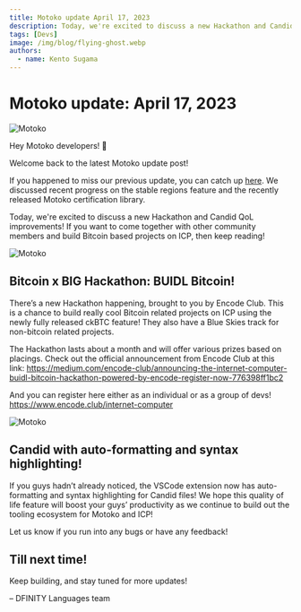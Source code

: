 ```yaml
---
title: Motoko update April 17, 2023
description: Today, we're excited to discuss a new Hackathon and Candid QoL improvements! If you want to come together with other community members and build Bitcoin based projects on ICP, then keep reading!
tags: [Devs]
image: /img/blog/flying-ghost.webp
authors:
  - name: Kento Sugama
---
```


# Motoko update: April 17, 2023
![Motoko](../_assets/flying-ghost.webp)

Hey Motoko developers! 👋

Welcome back to the latest Motoko update post!

If you happened to miss our previous update, you can catch up [here](https://forum.dfinity.org/t/enhanced-stable-memory-and-certification-libraries-motoko-update-part-10/19262). We discussed recent progress on the stable regions feature and the recently released Motoko certification library.

Today, we're excited to discuss a new Hackathon and Candid QoL improvements! If you want to come together with other community members and build Bitcoin based projects on ICP, then keep reading!

![Motoko](../_assets/buidl-flyer.webp)

## Bitcoin x BIG Hackathon: BUIDL Bitcoin!
There’s a new Hackathon happening, brought to you by Encode Club. This is a chance to build really cool Bitcoin related projects on ICP using the newly fully released ckBTC feature! They also have a Blue Skies track for non-bitcoin related projects.

The Hackathon lasts about a month and will offer various prizes based on placings. Check out the official announcement from Encode Club at this link:
https://medium.com/encode-club/announcing-the-internet-computer-buidl-bitcoin-hackathon-powered-by-encode-register-now-776398ff1bc2

And you can register here either as an individual or as a group of devs!
https://www.encode.club/internet-computer

![Motoko](../_assets/candid-autoformatting.webp)

## Candid with auto-formatting and syntax highlighting!
If you guys hadn’t already noticed, the VSCode extension now has auto-formatting and syntax highlighting for Candid files! We hope this quality of life feature will boost your guys’ productivity as we continue to build out the tooling ecosystem for Motoko and ICP!

Let us know if you run into any bugs or have any feedback!

## Till next time!

Keep building, and stay tuned for more updates!

– DFINITY Languages team
